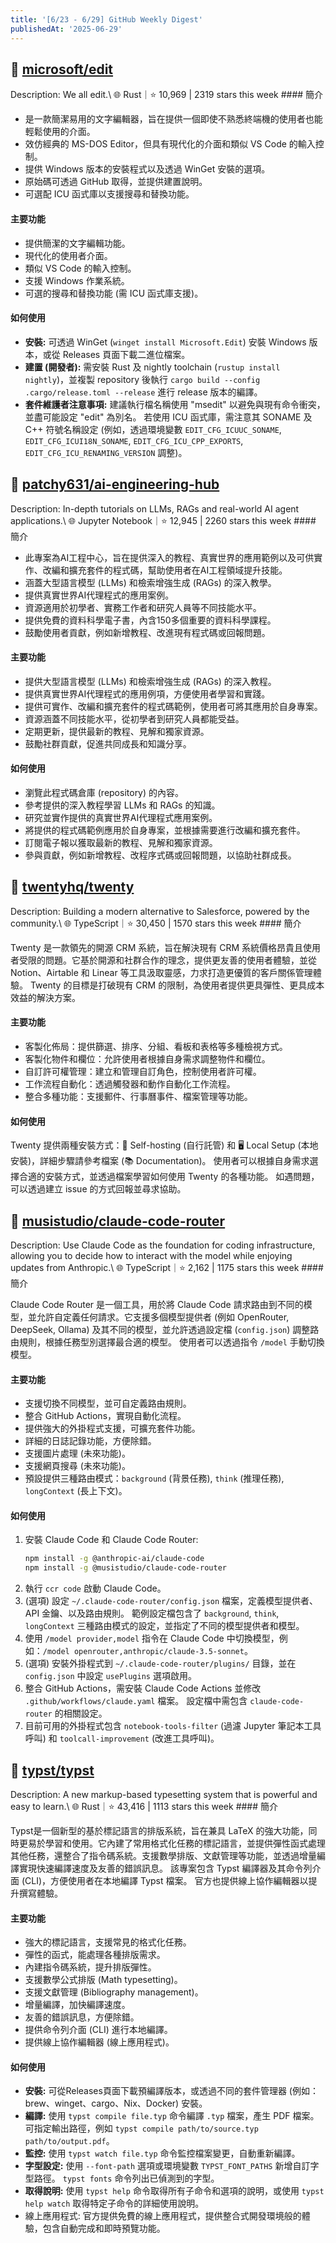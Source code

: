```yaml
---
title: '[6/23 - 6/29] GitHub Weekly Digest'
publishedAt: '2025-06-29'
---
```

## 📌 [microsoft/edit](https://github.com/microsoft/edit)
<Callout>
    Description: We all edit.\
    🌐 Rust｜⭐️ 10,969 | 2319 stars this week
</Callout>
    #### 簡介

* 是一款簡潔易用的文字編輯器，旨在提供一個即使不熟悉終端機的使用者也能輕鬆使用的介面。
* 效仿經典的 MS-DOS Editor，但具有現代化的介面和類似 VS Code 的輸入控制。
* 提供 Windows 版本的安裝程式以及透過 WinGet 安裝的選項。
* 原始碼可透過 GitHub 取得，並提供建置說明。
* 可選配 ICU 函式庫以支援搜尋和替換功能。


#### 主要功能

* 提供簡潔的文字編輯功能。
* 現代化的使用者介面。
* 類似 VS Code 的輸入控制。
* 支援 Windows 作業系統。
* 可選的搜尋和替換功能 (需 ICU 函式庫支援)。


#### 如何使用

* **安裝:** 可透過 WinGet (`winget install Microsoft.Edit`) 安裝 Windows 版本，或從 Releases 頁面下載二進位檔案。
* **建置 (開發者):**  需安裝 Rust 及 nightly toolchain (`rustup install nightly`)，並複製 repository 後執行 `cargo build --config .cargo/release.toml --release`  進行 release 版本的編譯。
* **套件維護者注意事項:** 建議執行檔名稱使用 "msedit" 以避免與現有命令衝突，並盡可能設定 "edit" 為別名。  若使用 ICU 函式庫，需注意其 SONAME 及 C++ 符號名稱設定 (例如，透過環境變數 `EDIT_CFG_ICUUC_SONAME`, `EDIT_CFG_ICUI18N_SONAME`, `EDIT_CFG_ICU_CPP_EXPORTS`, `EDIT_CFG_ICU_RENAMING_VERSION`  調整)。
## 📌 [patchy631/ai-engineering-hub](https://github.com/patchy631/ai-engineering-hub)
<Callout>
    Description: In-depth tutorials on LLMs, RAGs and real-world AI agent applications.\
    🌐 Jupyter Notebook｜⭐️ 12,945 | 2260 stars this week
</Callout>
    #### 簡介

* 此專案為AI工程中心，旨在提供深入的教程、真實世界的應用範例以及可供實作、改編和擴充套件的程式碼，幫助使用者在AI工程領域提升技能。
* 涵蓋大型語言模型 (LLMs) 和檢索增強生成 (RAGs) 的深入教學。
* 提供真實世界AI代理程式的應用案例。
* 資源適用於初學者、實務工作者和研究人員等不同技能水平。
* 提供免費的資料科學電子書，內含150多個重要的資料科學課程。
* 鼓勵使用者貢獻，例如新增教程、改進現有程式碼或回報問題。


#### 主要功能

* 提供大型語言模型 (LLMs) 和檢索增強生成 (RAGs) 的深入教程。
* 提供真實世界AI代理程式的應用例項，方便使用者學習和實踐。
* 提供可實作、改編和擴充套件的程式碼範例，使用者可將其應用於自身專案。
* 資源涵蓋不同技能水平，從初學者到研究人員都能受益。
* 定期更新，提供最新的教程、見解和獨家資源。
* 鼓勵社群貢獻，促進共同成長和知識分享。


#### 如何使用

* 瀏覽此程式碼倉庫 (repository) 的內容。
* 參考提供的深入教程學習 LLMs 和 RAGs 的知識。
* 研究並實作提供的真實世界AI代理程式應用案例。
* 將提供的程式碼範例應用於自身專案，並根據需要進行改編和擴充套件。
* 訂閱電子報以獲取最新的教程、見解和獨家資源。
* 參與貢獻，例如新增教程、改程序式碼或回報問題，以協助社群成長。
## 📌 [twentyhq/twenty](https://github.com/twentyhq/twenty)
<Callout>
    Description: Building a modern alternative to Salesforce, powered by the community.\
    🌐 TypeScript｜⭐️ 30,450 | 1570 stars this week
</Callout>
    #### 簡介

Twenty 是一款領先的開源 CRM 系統，旨在解決現有 CRM 系統價格昂貴且使用者受限的問題。它基於開源和社群合作的理念，提供更友善的使用者體驗，並從 Notion、Airtable 和 Linear 等工具汲取靈感，力求打造更優質的客戶關係管理體驗。  Twenty 的目標是打破現有 CRM 的限制，為使用者提供更具彈性、更具成本效益的解決方案。


#### 主要功能

* 客製化佈局：提供篩選、排序、分組、看板和表格等多種檢視方式。
* 客製化物件和欄位：允許使用者根據自身需求調整物件和欄位。
* 自訂許可權管理：建立和管理自訂角色，控制使用者許可權。
* 工作流程自動化：透過觸發器和動作自動化工作流程。
* 整合多種功能：支援郵件、行事曆事件、檔案管理等功能。


#### 如何使用

Twenty 提供兩種安裝方式：🚀 Self-hosting (自行託管) 和 🖥️ Local Setup (本地安裝)，詳細步驟請參考檔案 (📚 Documentation)。  使用者可以根據自身需求選擇合適的安裝方式，並透過檔案學習如何使用 Twenty 的各種功能。  如遇問題，可以透過建立 issue 的方式回報並尋求協助。
## 📌 [musistudio/claude-code-router](https://github.com/musistudio/claude-code-router)
<Callout>
    Description: Use Claude Code as the foundation for coding infrastructure, allowing you to decide how to interact with the model while enjoying updates from Anthropic.\
    🌐 TypeScript｜⭐️ 2,162 | 1175 stars this week
</Callout>
    #### 簡介

Claude Code Router 是一個工具，用於將 Claude Code 請求路由到不同的模型，並允許自定義任何請求。它支援多個模型提供者 (例如 OpenRouter, DeepSeek, Ollama) 及其不同的模型，並允許透過設定檔 (`config.json`)  調整路由規則，根據任務型別選擇最合適的模型。  使用者可以透過指令 `/model` 手動切換模型。


#### 主要功能

* 支援切換不同模型，並可自定義路由規則。
* 整合 GitHub Actions，實現自動化流程。
* 提供強大的外掛程式支援，可擴充套件功能。
* 詳細的日誌記錄功能，方便除錯。
* 支援圖片處理 (未來功能)。
* 支援網頁搜尋 (未來功能)。
* 預設提供三種路由模式：`background` (背景任務), `think` (推理任務), `longContext` (長上下文)。


#### 如何使用

1.  安裝 Claude Code 和 Claude Code Router:
    ```bash
    npm install -g @anthropic-ai/claude-code
    npm install -g @musistudio/claude-code-router
    ```
2.  執行 `ccr code`  啟動 Claude Code。
3.  (選項) 設定 `~/.claude-code-router/config.json` 檔案，定義模型提供者、API 金鑰、以及路由規則。  範例設定檔包含了 `background`, `think`, `longContext` 三種路由模式的設定，並指定了不同的模型提供者和模型。
4.  使用 `/model provider,model` 指令在 Claude Code 中切換模型，例如：`/model openrouter,anthropic/claude-3.5-sonnet`。
5.  (選項) 安裝外掛程式到 `~/.claude-code-router/plugins/` 目錄，並在 `config.json` 中設定 `usePlugins` 選項啟用。
6.  整合 GitHub Actions，需安裝 Claude Code Actions 並修改 `.github/workflows/claude.yaml` 檔案。  設定檔中需包含 `claude-code-router` 的相關設定。
7.  目前可用的外掛程式包含 `notebook-tools-filter` (過濾 Jupyter 筆記本工具呼叫) 和 `toolcall-improvement` (改進工具呼叫)。
## 📌 [typst/typst](https://github.com/typst/typst)
<Callout>
    Description: A new markup-based typesetting system that is powerful and easy to learn.\
    🌐 Rust｜⭐️ 43,416 | 1113 stars this week
</Callout>
    #### 簡介

Typst是一個新型的基於標記語言的排版系統，旨在兼具 LaTeX 的強大功能，同時更易於學習和使用。它內建了常用格式化任務的標記語言，並提供彈性函式處理其他任務，還整合了指令碼系統。支援數學排版、文獻管理等功能，並透過增量編譯實現快速編譯速度及友善的錯誤訊息。  該專案包含 Typst 編譯器及其命令列介面 (CLI)，方便使用者在本地編譯 Typst 檔案。  官方也提供線上協作編輯器以提升撰寫體驗。


#### 主要功能

* 強大的標記語言，支援常見的格式化任務。
* 彈性的函式，能處理各種排版需求。
* 內建指令碼系統，提升排版彈性。
* 支援數學公式排版 (Math typesetting)。
* 支援文獻管理 (Bibliography management)。
* 增量編譯，加快編譯速度。
* 友善的錯誤訊息，方便除錯。
* 提供命令列介面 (CLI) 進行本地編譯。
* 提供線上協作編輯器 (線上應用程式)。


#### 如何使用

* **安裝:**  可從Releases頁面下載預編譯版本，或透過不同的套件管理器 (例如：brew、winget、cargo、Nix、Docker) 安裝。
* **編譯:** 使用 `typst compile file.typ` 命令編譯 `.typ` 檔案，產生 PDF 檔案。  可指定輸出路徑，例如 `typst compile path/to/source.typ path/to/output.pdf`。
* **監控:** 使用 `typst watch file.typ` 命令監控檔案變更，自動重新編譯。
* **字型設定:** 使用 `--font-path` 選項或環境變數 `TYPST_FONT_PATHS`  新增自訂字型路徑。  `typst fonts` 命令列出已偵測到的字型。
* **取得說明:** 使用 `typst help` 命令取得所有子命令和選項的說明，或使用 `typst help watch` 取得特定子命令的詳細使用說明。
*  線上應用程式: 官方提供免費的線上應用程式，提供整合式開發環境般的體驗，包含自動完成和即時預覽功能。
